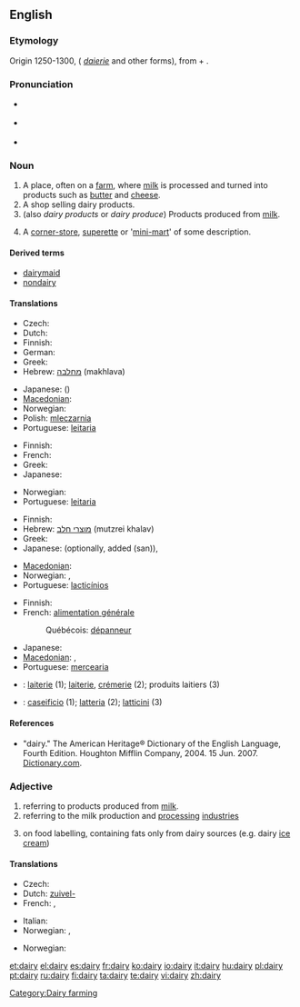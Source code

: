 ==English==

{{wikipedia}}

===Etymology===
Origin 1250-1300, ({{etyl|enm}} ''[[daierie]]'' and other forms), from {{term|dey||dairymaid}} + {{term|-ery}}.

===Pronunciation===
* {{a|British}} {{IPA|/ˈdɛəɹi/}}
* {{a|US}} {{IPA|/'dæɻɪ/}}
* {{rhymes|ɛəri}}

===Noun===
{{en-noun|dair|ies}}

# A place, often on a [[farm]], where [[milk]] is processed and turned into products such as [[butter]] and [[cheese]].
# A shop selling dairy products.
# (also ''dairy products'' or ''dairy produce'') Products produced from [[milk]].
# {{NZ}} A [[corner-store]], [[superette]] or '[[mini-mart]]' of some description.

====Derived terms====
* [[dairymaid]]
* [[nondairy]]

====Translations====
{{trans-top|place, where milk is processed}}
* Czech: {{t+|cs|mlékárna|f}}
* Dutch: {{t+|nl|zuivel|m}}
* Finnish: {{t-|fi|meijeri}}
* German: {{t+|de|Molkerei|f}}
* Greek: {{t+|el|γαλακτοκομείο|n}}
* Hebrew: [[מחלבה]] (makhlava) {{f}}
{{trans-mid}}
* Japanese: {{t|ja|牧場|tr=bokujō|sc=Jpan}} ({{t|ja|ぼくじょう|sc=Jpan}})
* [[Macedonian]]: {{t|mk|млекарница|f|tr=mlekárnica|sc=Cyrl}}
* Norwegian: {{t-|no|meieri|n}}
* Polish: [[mleczarnia]] {{f}}
* Portuguese: [[leitaria]] {{f}}
{{trans-bottom}}

{{trans-top|shop selling dairy products}}
* Finnish: {{t+|fi|maitokauppa}}
* French: {{t+|fr|crémerie}}
* Greek: {{t+|el|γαλακτοπωλείο|n}}
* Japanese: {{t|ja|日用雑貨店|tr=nichiyōzakkaten|sc=Jpan}}
{{trans-mid}}
* Norwegian: {{t-|no|melkebutikk|m}}
* Portuguese: [[leitaria]] {{f}}
{{trans-bottom}}

{{trans-top|products produced from milk}}
* Finnish: {{t-|fi|maitotuote|p|alt=maitotuotteet}}
* Hebrew: [[מוצרי חלב]] (mutzrei khalav) {{m|p}}
* Greek: {{t+|el|γαλακτοκομικά|n|p}}
* Japanese: {{t|ja|牛乳屋|tr=gyūnyūya|sc=Jpan}} (optionally, added {{Jpan|さん}} (san)), {{t|ja|牛乳販売店|tr=gyūnyūhanbaiten|sc=Jpan}}
{{trans-mid}}
* [[Macedonian]]: {{t|mk|млечни производи|m|p|tr=mléčni proízvodi|sc=Cyrl}}
* Norwegian: {{t-|no|meieriprodukter|n}}, {{t-|no|melkeprodukter|n}}
* Portuguese: [[lacticínios]] {{p}}
{{trans-bottom}}

{{trans-top|corner-store, superette or 'mini-mart' of some description}}
* Finnish: {{t-|fi|lähikauppa}}
* French: [[alimentation générale]] {{f}}
*: Québécois: [[dépanneur]] {{m}}
{{trans-mid}}
* Japanese: {{t+|ja|コンビニ|tr=konbini|sc=Jpan}}
* [[Macedonian]]: {{t|mk|гранап|m|tr=gránap|sc=Cyrl}},  {{t|mk|бакалница|f|tr=bakálnica|sc=Cyrl}}
* Portuguese: [[mercearia]] {{f}}
{{trans-bottom}}

{{checktrans-top|to be checked}}
* {{ttbc|French}}: [[laiterie]] {{f}} (1); [[laiterie]], [[crémerie]] (2); produits laitiers {{m}} {{p}} (3)
* {{ttbc|Italian}}: [[caseificio]] {{m}} (1); [[latteria]] {{f}} (2); [[latticini]] {{m}} {{p}} (3)
{{trans-mid}}
{{trans-bottom}}

====References====
* "dairy." The American Heritage® Dictionary of the English Language, Fourth Edition. Houghton Mifflin Company, 2004. 15 Jun. 2007.  [http://dictionary.reference.com/browse/dairy Dictionary.com].

===Adjective===
{{en-adj|-}}

# referring to products produced from [[milk]].
# referring to the milk production and [[processing]] [[industries]]
# {{British}} on food labelling, containing fats only from dairy sources (e.g. dairy [[ice cream]])

====Translations====
{{trans-top|referring to products produced from milk}}
* Czech: {{t+|cs|mléčný|m}}
* Dutch: [[zuivel-]]
* French: {{t+|fr|laitier|m}}, {{t+|fr|laitière|f}}
{{trans-mid}}
* Italian: {{t-|it|caseario}}
* Norwegian: {{t-|no|meieri-}}, {{t-|no|melke-}}
{{trans-bottom}}

{{trans-top|referring to the milk production and processing industries}}
* Norwegian: {{t-|no|meieri-}}
{{trans-mid}}
{{trans-bottom}}

{{trans-top|on food labelling, containing fats only from dairy sources}}
{{trans-mid}}
{{trans-bottom}}

[[Category:Dairy farming]]

[[et:dairy]]
[[el:dairy]]
[[es:dairy]]
[[fr:dairy]]
[[ko:dairy]]
[[io:dairy]]
[[it:dairy]]
[[hu:dairy]]
[[pl:dairy]]
[[pt:dairy]]
[[ru:dairy]]
[[fi:dairy]]
[[ta:dairy]]
[[te:dairy]]
[[vi:dairy]]
[[zh:dairy]]